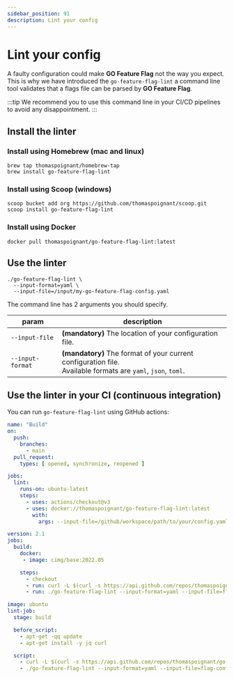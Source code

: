 ```yaml
---
sidebar_position: 91
description: Lint your config
---
```



# Lint your config

A faulty configuration could make **GO Feature Flag** not the way you expect.  
This is why we have introduced the `go-feature-flag-lint` a command line tool validates that a flags file can be parsed by **GO Feature Flag**.

:::tip
We recommend you to use this command line in your CI/CD pipelines to avoid any disappointment.
:::

## Install the linter

### Install using Homebrew (mac and linux)
```shell
brew tap thomaspoignant/homebrew-tap
brew install go-feature-flag-lint
```
 
### Install using Scoop (windows)
```shell
scoop bucket add org https://github.com/thomaspoignant/scoop.git
scoop install go-feature-flag-lint
```

### Install using Docker
```shell
docker pull thomaspoignant/go-feature-flag-lint:latest
```

## Use the linter

```shell
./go-feature-flag-lint \
  --input-format=yaml \
  --input-file=/input/my-go-feature-flag-config.yaml
```

The command line has 2 arguments you should specify.

| param            | description                                                                                                       |
|------------------|-------------------------------------------------------------------------------------------------------------------|
| `--input-file`   | **(mandatory)** The location of your configuration file.                                                          |
| `--input-format` | **(mandatory)** The format of your current configuration file. <br/>Available formats are `yaml`, `json`, `toml`. |

## Use the linter in your CI (continuous integration)



You can run `go-feature-flag-lint` using GitHub actions:

<Tabs groupId="code">
    <TabItem value="githubaction" label="Github Action" attributes={{className: styles.github}}>

```yaml
name: "Build"
on:
  push:
    branches:
      - main
  pull_request:
    types: [ opened, synchronize, reopened ]

jobs:
  lint:
    runs-on: ubuntu-latest
    steps:
      - uses: actions/checkout@v3
      - uses: docker://thomaspoignant/go-feature-flag-lint:latest
        with:
          args: --input-file=/github/workspace/path/to/your/config.yaml --input-format=yaml
```

  </TabItem>
    <TabItem value="circleci" label="CircleCi" attributes={{className: styles.circleci}}>

```yaml
version: 2.1
jobs:
  build:
    docker:
     - image: cimg/base:2022.05

    steps:
      - checkout
      - run: curl -L $(curl -s https://api.github.com/repos/thomaspoignant/go-feature-flag/releases/latest | jq -r '.assets[] | select(.name|match("Linux_x86_64.tar.gz$")) | .browser_download_url' | grep 'go-feature-flag-lint') --output release.tar.gz && tar -zxvf release.tar.gz
      - run: ./go-feature-flag-lint --input-format=yaml --input-file=flag-config.yaml # please put the right file name
```

  </TabItem>
    <TabItem value="gitlab" label="Gitlab" attributes={{className: styles.gitlab}}>

```yaml
image: ubuntu
lint-job:
  stage: build

  before_script:
    - apt-get -qq update
    - apt-get install -y jq curl

  script:
    - curl -L $(curl -s https://api.github.com/repos/thomaspoignant/go-feature-flag/releases/latest | jq -r '.assets[] | select(.name|match("Linux_x86_64.tar.gz$")) | .browser_download_url' | grep 'go-feature-flag-lint') --output release.tar.gz && tar -zxvf release.tar.gz
    - ./go-feature-flag-lint --input-format=yaml --input-file=flag-config.yaml # please put the right file name
```

  </TabItem>

</Tabs>
